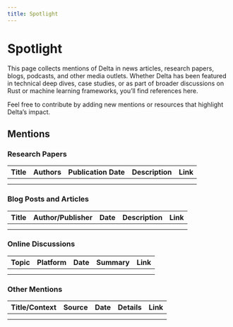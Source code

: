 ```yaml
---
title: Spotlight
---
```


# Spotlight

This page collects mentions of Delta in news articles, research papers, blogs,
podcasts, and other media outlets. Whether Delta has been featured in technical
deep dives, case studies, or as part of broader discussions on Rust or machine
learning frameworks, you’ll find references here.

Feel free to contribute by adding new mentions or resources that highlight
Delta’s impact.

## Mentions

### Research Papers

| **Title** | **Authors** | **Publication Date** | **Description** | **Link** |
| --------- | ----------- | -------------------- | --------------- | -------- |
|           |             |                      |                 |          |
|           |             |                      |                 |          |

### Blog Posts and Articles

| **Title** | **Author/Publisher** | **Date** | **Description** | **Link** |
| --------- | -------------------- | -------- | --------------- | -------- |
|           |                      |          |                 |          |
|           |                      |          |                 |          |

### Online Discussions

| **Topic** | **Platform** | **Date** | **Summary** | **Link** |
| --------- | ------------ | -------- | ----------- | -------- |
|           |              |          |             |          |
|           |              |          |             |          |

### Other Mentions

| **Title/Context** | **Source** | **Date** | **Details** | **Link** |
| ----------------- | ---------- | -------- | ----------- | -------- |
|                   |            |          |             |          |
|                   |            |          |             |          |
